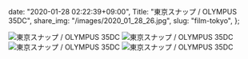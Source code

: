   date: "2020-01-28 02:22:39+09:00",
  Title: "東京スナップ / OLYMPUS 35DC",
  share_img: "/images/2020_01_28_26.jpg",
  slug: "film-tokyo",
};

![東京スナップ / OLYMPUS 35DC](/images/2020_01_28_22.jpg)
![東京スナップ / OLYMPUS 35DC](/images/2020_01_28_24.jpg)
![東京スナップ / OLYMPUS 35DC](/images/2020_01_28_25.jpg)
![東京スナップ / OLYMPUS 35DC](/images/2020_01_28_26.jpg)
